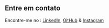 ## Entre em contato

Encontre-me no : [LinkedIn](https://www.linkedin.com/in/ttamosauskas/), [GitHub](https://github.com/TTamosauskas/) & [Instagram](https://www.instagram.com/ttamosauskas)